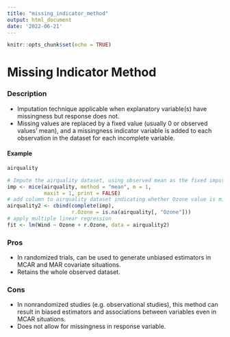 ```yaml
---
title: "missing_indicator_method"
output: html_document
date: '2022-06-21'
---
```


```r
knitr::opts_chunk$set(echo = TRUE)
```
# Missing Indicator Method


### Description

* Imputation technique applicable when explanatory variable(s) have missingness but response does not.
* Missing values are replaced by a fixed value (usually 0 or observed values’ mean), and a missingness indicator variable is added to each observation in the dataset for each incomplete variable.

#### Example
```r
airquality
```

```r
# Impute the airquality dataset, using observed mean as the fixed imputation value.
imp <- mice(airquality, method = "mean", m = 1,
            maxit = 1, print = FALSE)
# add column to airquality dataset indicating whether Ozone value is missing or not.
airquality2 <- cbind(complete(imp),
                     r.Ozone = is.na(airquality[, "Ozone"]))
# apply multiple linear regression
fit <- lm(Wind ~ Ozone + r.Ozone, data = airquality2)
```
### Pros
* In randomized trials, can be used to generate unbiased estimators in MCAR and MAR covariate situations.
* Retains the whole observed dataset.


### Cons
* In nonrandomized studies (e.g. observational studies), this method can result in biased estimators and associations between variables even in MCAR situations. 
* Does not allow for missingness in response variable.



